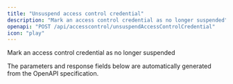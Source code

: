 ```yaml
---
title: "Unsuspend access control credential"
description: "Mark an access control credential as no longer suspended"
openapi: "POST /api/accesscontrol/unsuspendAccessControlCredential"
icon: "play"
---
```


Mark an access control credential as no longer suspended

<Note>
The parameters and response fields below are automatically generated from the OpenAPI specification.
</Note>

